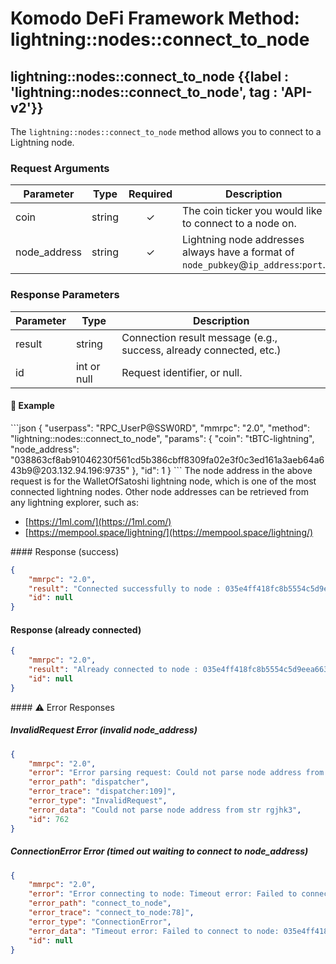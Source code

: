 
# Komodo DeFi Framework Method: lightning::nodes::connect\_to\_node

## lightning::nodes::connect\_to\_node {{label : 'lightning::nodes::connect_to_node', tag : 'API-v2'}}

The `lightning::nodes::connect_to_node` method allows you to connect to a Lightning node.

### Request Arguments

| Parameter     | Type   | Required | Description                                                                         |
| ------------- | ------ | :------: | ----------------------------------------------------------------------------------- |
| coin          | string |     ✓    | The coin ticker you would like to connect to a node on.                             |
| node\_address | string |     ✓    | Lightning node addresses always have a format of `node_pubkey`@`ip_address`:`port`. |

### Response Parameters

| Parameter | Type        | Description                                                        |
| --------- | ----------- | ------------------------------------------------------------------ |
| result    | string      | Connection result message (e.g., success, already connected, etc.) |
| id        | int or null | Request identifier, or null.                                       |

#### 📌 Example

<CodeGroup title="lightning::nodes::connect_to_node" tag="POST" label="lightning::nodes::connect_to_node" mm2MethodDecorate="true">
  ```json
  {
    "userpass": "RPC_UserP@SSW0RD",
    "mmrpc": "2.0",
    "method": "lightning::nodes::connect_to_node",
    "params": {
      "coin": "tBTC-lightning",
      "node_address": "038863cf8ab91046230f561cd5b386cbff8309fa02e3f0c3ed161a3aeb64a643b9@203.132.94.196:9735"
    },
    "id": 1
  }
  ```
</CodeGroup>

<Note type="info">
  The node address in the above request is for the WalletOfSatoshi lightning node, which is one of the most connected lightning nodes. Other node addresses can be retrieved from any lightning explorer, such as:

  *   [https://1ml.com/](https://1ml.com/)
  *   [https://mempool.space/lightning/](https://mempool.space/lightning/)
</Note>

<CollapsibleSection expandedText="Hide Response" collapsedText="Show Response">
  #### Response (success)

  ```json
  {
      "mmrpc": "2.0",
      "result": "Connected successfully to node : 035e4ff418fc8b5554c5d9eea66396c227bd429a3251c8cbc711002ba215bfc226@170.75.163.209:9735",
      "id": null
  }
  ```

  #### Response (already connected)

  ```json
  {
      "mmrpc": "2.0",
      "result": "Already connected to node : 035e4ff418fc8b5554c5d9eea66396c227bd429a3251c8cbc711002ba215bfc226@170.75.163.209:9735",
      "id": null
  }
  ```
</CollapsibleSection>

<CollapsibleSection expandedText="Hide Error Responses" collapsedText="Show Error Responses">
  #### ⚠️ Error Responses

  ##### InvalidRequest Error (invalid node\_address)

  ```json
  {
      "mmrpc": "2.0",
      "error": "Error parsing request: Could not parse node address from str rgjhk3",
      "error_path": "dispatcher",
      "error_trace": "dispatcher:109]",
      "error_type": "InvalidRequest",
      "error_data": "Could not parse node address from str rgjhk3",
      "id": 762
  }
  ```

  ##### ConnectionError Error (timed out waiting to connect to node\_address)

  ```json
  {
      "mmrpc": "2.0",
      "error": "Error connecting to node: Timeout error: Failed to connect to node: 035e4ff418fc8b5554c5d9eea66396c227bd429a3251c8cbc711002ba215bfc226",
      "error_path": "connect_to_node",
      "error_trace": "connect_to_node:78]",
      "error_type": "ConnectionError",
      "error_data": "Timeout error: Failed to connect to node: 035e4ff418fc8b5554c5d9eea66396c227bd429a3251c8cbc711002ba215bfc226",
      "id": null
  }
  ```
</CollapsibleSection>
